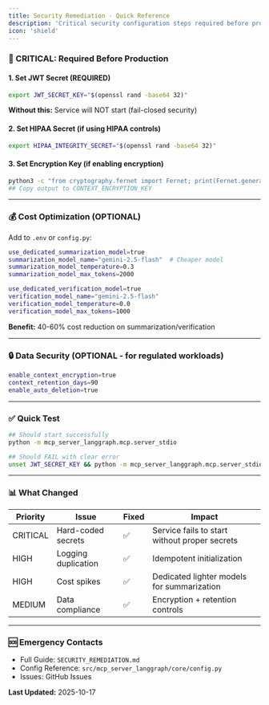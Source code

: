 ```yaml
---
title: Security Remediation - Quick Reference
description: 'Critical security configuration steps required before production deployment, including JWT secret generation and HIPAA compliance setup'
icon: 'shield'
---
```



### 🚨 CRITICAL: Required Before Production

#### 1. Set JWT Secret (REQUIRED)
```bash
export JWT_SECRET_KEY="$(openssl rand -base64 32)"
```
**Without this:** Service will NOT start (fail-closed security)

#### 2. Set HIPAA Secret (if using HIPAA controls)
```bash
export HIPAA_INTEGRITY_SECRET="$(openssl rand -base64 32)"
```

#### 3. Set Encryption Key (if enabling encryption)
```bash
python3 -c "from cryptography.fernet import Fernet; print(Fernet.generate_key().decode())"
## Copy output to CONTEXT_ENCRYPTION_KEY
```

---

### 💰 Cost Optimization (OPTIONAL)

Add to `.env` or `config.py`:
```bash
use_dedicated_summarization_model=true
summarization_model_name="gemini-2.5-flash"  # Cheaper model
summarization_model_temperature=0.3
summarization_model_max_tokens=2000

use_dedicated_verification_model=true
verification_model_name="gemini-2.5-flash"
verification_model_temperature=0.0
verification_model_max_tokens=1000
```
**Benefit:** 40-60% cost reduction on summarization/verification

---

### 🔒 Data Security (OPTIONAL - for regulated workloads)

```bash
enable_context_encryption=true
context_retention_days=90
enable_auto_deletion=true
```

---

### ✅ Quick Test

```bash
## Should start successfully
python -m mcp_server_langgraph.mcp.server_stdio

## Should FAIL with clear error
unset JWT_SECRET_KEY && python -m mcp_server_langgraph.mcp.server_stdio
```

---

### 📊 What Changed

| Priority | Issue | Fixed | Impact |
|----------|-------|-------|--------|
| CRITICAL | Hard-coded secrets | ✅ | Service fails to start without proper secrets |
| HIGH | Logging duplication | ✅ | Idempotent initialization |
| HIGH | Cost spikes | ✅ | Dedicated lighter models for summarization |
| MEDIUM | Data compliance | ✅ | Encryption + retention controls |

---

### 🆘 Emergency Contacts

- Full Guide: `SECURITY_REMEDIATION.md`
- Config Reference: `src/mcp_server_langgraph/core/config.py`
- Issues: GitHub Issues

**Last Updated:** 2025-10-17
